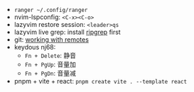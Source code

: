 - `ranger ~/.config/ranger`
- nvim-lspconfig: `<C-x><C-o>`
- lazyvim restore session: `<leader>qs`
- lazyvim live grep: install [ripgrep](https://github.com/BurntSushi/ripgrep) first
- git: [working with remotes](https://git-scm.com/book/en/v2/Git-Basics-Working-with-Remotes)
- keydous nj68:
  - `Fn + Delete`: 静音
  - `Fn + PgUp`: 音量加
  - `Fn + PgDn`: 音量减
- pnpm + vite + react: `pnpm create vite . --template react`
